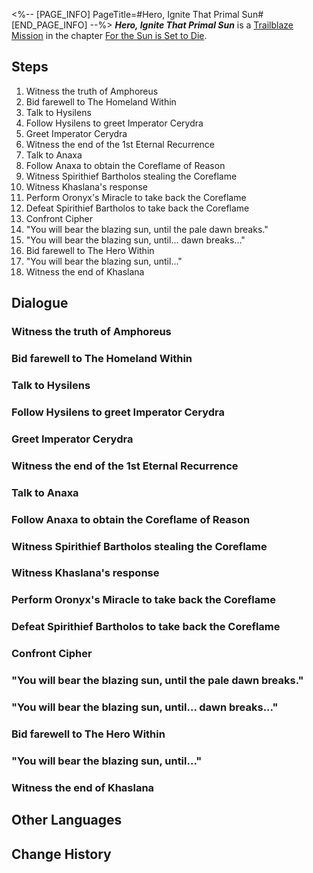 <%-- [PAGE_INFO]
PageTitle=#Hero, Ignite That Primal Sun#
[END_PAGE_INFO] --%>
{{Stub|Dialogue.}}
{{Mission Infobox
|id            = 1040504
|title         = 
|image         = <!--Mission Hero, Ignite That Primal Sun.png-->
|type          = Trailblaze
|event_name    = 
|chapter       = For the Sun is Set to Die
|requirements  = {{subst:void|<!--Unknown: {"Type":"Manual"}-->}}
|summary       = <!--official mission summary from Fate's Atlas-->
|characters    = Trailblazer
|startLocation = [[<!--starting world-->]] - [[<!--starting area-->]]
|world         = <!--starting world-->
|area          = <!--starting area-->
|prev          = 
|next          = 
|rewards       = Traveler's Guide*10; Refined Aether*10; Lost Crystal*10; Credit*120,000
}}
'''''Hero, Ignite That Primal Sun''''' is a [[Trailblaze Mission]] in the chapter [[For the Sun is Set to Die]].

==Steps==
# Witness the truth of Amphoreus
# Bid farewell to The Homeland Within
# Talk to Hysilens
# Follow Hysilens to greet Imperator Cerydra
# Greet Imperator Cerydra
# Witness the end of the 1st Eternal Recurrence
# Talk to Anaxa
# Follow Anaxa to obtain the Coreflame of Reason
# Witness Spirithief Bartholos stealing the Coreflame
# Witness Khaslana's response
# Perform Oronyx's Miracle to take back the Coreflame
# Defeat Spirithief Bartholos to take back the Coreflame
# Confront Cipher
# "You will bear the blazing sun, until the pale dawn breaks."
# "You will bear the blazing sun, until... dawn breaks..."
# Bid farewell to The Hero Within
# "You will bear the blazing sun, until..."
# Witness the end of Khaslana

<!--
==Gameplay Notes==

--><!--
==Trial Character==

-->
==Dialogue==
{{Stub Dialogue}}
===Witness the truth of Amphoreus{{subst:void|<!--104050401-->}}===
{{Mission Description|type=trailblaze|location=<!--to be added-->|Let me tell a tale of a swarm of nymphs that chase the scorching dawn. The Paean of Era Nova...<br />For their light slips through the gate while their shadow greets the throne, for they walked through the petals in the land of repose, yet fell finally at dawn's rise...<br />They cast themselves into the source of golden blood to awaken:<br />The Worldbearer, the Deliverer, the Roarer, the one with Ever-Burning Flame.<br />He will sacrifice all he loves, and his offering shall never end.}}
{{Dialogue Start}}
:{{tx}}
{{Dialogue End}}

===Bid farewell to The Homeland Within{{subst:void|<!--104050402-->}}===
{{Dialogue Start}}
:{{tx}}
{{Dialogue End}}

===Talk to Hysilens{{subst:void|<!--104050403-->}}===
{{Mission Description|type=trailblaze|location=<!--to be added-->|update|Do you still remember them, Khaslana, the one who won't reach the dawn?<br />The hero tore through the sky, the Holy Maiden fell from the cliff, and the chessmaster ignited the first Flame, all in the name of prophecy of Worldbearer.<br />What noble deeds! And yet fate, ever generous, ensures that the death-bound nymphs shall find their death nevertheless.<br />O Deliverer, behold the lifeless ash they've become! Do you still futilely dream of saving them?<br />Those who push the boulder upward will see the earth swallow them whole. Those who meddle with time earn nothing but a shattered shell.<br />Hear me. You're no different from them: The singers still scream, and the bright-eyed still go blind.<br />Go, then! March on alone &mdash;<br />Revel, dance, throw yourself into the tireless flame, and never stop!}}
{{Dialogue Start}}
:{{tx}}
{{Dialogue End}}

===Follow Hysilens to greet Imperator Cerydra{{subst:void|<!--104050404-->}}===
{{Dialogue Start}}
:{{tx}}
{{Dialogue End}}

===Greet Imperator Cerydra{{subst:void|<!--104050405-->}}===
{{Dialogue Start}}
:{{tx}}
{{Dialogue End}}

===Witness the end of the 1st Eternal Recurrence{{subst:void|<!--104050406-->}}===
{{Dialogue Start}}
:{{tx}}
{{Dialogue End}}

===Talk to Anaxa{{subst:void|<!--104050407-->}}===
{{Mission Description|type=trailblaze|location=<!--to be added-->|update|Do you still remember them, Khaslana, the one who won't reach the dawn?<br />Once, your teacher could still guide you through the dark. And that fleet-footed traveler, the thief of Dolos, her home was yet untouched by the fires you brought.<br />Yes, the past is gone. But you, godlike warrior, did you ever shed a tear for those years, sweet as wine?<br />Weren't you once bound by blood and flesh? Wasn't golden blood thicker than water?<br />No! Let your tears flow freely. Don't let rage burn them away &mdash;<br />Then, remember to drink deep: For, to the gods, the tears of mortals are sweeter than any honey brew on Earth.}}
{{Dialogue Start}}
:{{tx}}
{{Dialogue End}}

===Follow Anaxa to obtain the Coreflame of Reason{{subst:void|<!--104050408-->}}===
{{Dialogue Start}}
:{{tx}}
{{Dialogue End}}

===Witness Spirithief Bartholos stealing the Coreflame{{subst:void|<!--104050409-->}}===
{{Dialogue Start}}
:{{tx}}
{{Dialogue End}}

===Witness Khaslana's response{{subst:void|<!--104050420-->}}===
{{Dialogue Start}}
:{{tx}}
{{Dialogue End}}

===Perform Oronyx's Miracle to take back the Coreflame{{subst:void|<!--104050421-->}}===
{{Dialogue Start}}
:{{tx}}
{{Dialogue End}}

===Defeat Spirithief Bartholos to take back the Coreflame{{subst:void|<!--104050423-->}}===
{{Dialogue Start}}
:{{tx}}
{{Dialogue End}}

===Confront Cipher{{subst:void|<!--104050424-->}}===
{{Dialogue Start}}
:{{tx}}
{{Dialogue End}}

==="You will bear the blazing sun, until the pale dawn breaks."{{subst:void|<!--104050426-->}}===
{{Mission Description|type=trailblaze|location=<!--to be added-->|update|Do you still remember him, Khaslana, the one who won't reach the dawn?<br />All hail Mydeimos, the greatest conqueror, the mightiest protector, the strongest of all. The dying lion, eyes blazing, the king with no kingdom.<br />Tell me, if Kephale never forgets &mdash; how many scars have you already carved on him? How many vertebrae have you shattered? How many times did you drive your blade through his back?<br />How did the Library of Garbaniphoro fall to flame? What color was the destruction of the last Kremnoan?<br />You pitiful jester, fit not only for singing, dancing, and jests, but also for treachery that walks the razor's edge.<br />Go on, veil your folly with the weight of the world, then adorn your fratricide with it &mdash; just to savor the taste of tragedy.}}
{{Dialogue Start}}
:{{tx}}
{{Dialogue End}}

==="You will bear the blazing sun, until... dawn breaks..."{{subst:void|<!--104050432-->}}===
{{Mission Description|type=trailblaze|location=<!--to be added-->|update|Do you still remember her, Khaslana, the one who won't reach the dawn?<br />Castorice, with every sigh flowing from her fingertips and her hands blocking all words of comfort, she held each death close to her heart and swallowed every cry of grief in her palms.<br />Tell me, if Kephale never forgets, how many pairs of wings have you shattered for her? How many blossoms have you snuffed out? How many butterflies have you cast into the ashes?<br />The moonlight's fragrance once streamed like the River of Souls. How did you turn it into golden poison and make it libations for your banquet of futile deliverance?<br />And yet it is you, so-called Deliverer in sheep's clothing, who ought to be the sacrifice upon the altar to the gods!<br />Ugly beast &mdash; your seemingly pious gaze cannot hide the seething venom beneath. And that spear-like horn of yours was born to slay your kin.<br />So feast upon bones and call it grace. The sweetness will surely convince you: "I never truly knew anything about the blade of slaughter."}}
{{Dialogue Start}}
:{{tx}}
{{Dialogue End}}

===Bid farewell to The Hero Within{{subst:void|<!--104050438-->}}===
{{Mission Description|type=trailblaze|location=<!--to be added-->|update|Do you still remember, Khaslana, the one who won't reach the dawn?<br />In that drunken dream, the mountains loomed high and steep &mdash; and there, you saw yourself.<br />Believe me, O future witness &mdash; he stood atop that peak, and the people sang with him in ecstasy.<br />The broken Chrysos Heirs, the twisted demigods &mdash; they sang, they spun, they stamped their feet upon the ground with him.<br />Hail! Terror struck his heart: Prophecy burned in every soul, wild with rapture and madness.<br />Hail! Spare them, Khaslana, spare them &mdash; your peerless flame sends chills down every spine!<br />Let them sing of the tireless heroes, sing of the Era Nova, sing of that land where wine and honey flow in torrents.<br />Let them sing how he wove new glory among the stars, and how the Eternal City crashed to dust.<br />How Okhemans, Castrum Kremnos, and every lineage they knew were destroyed.<br />As for Khaslana &mdash; He is still within the drunken dreams, upon the sheer and jagged peak!<br />There he lights flame with blood, and blood with flame, like a sun whose blaze banished all evil from its path.<br />The mountains rise cruel and steep. Yet still he dances there alone, wild and unceasing in his joy.<br />Yet all proves futile &mdash; the flames know no weariness, and dawn is beyond reach.<br />All proves futile &mdash; the flames know no weariness, and dawn is beyond reach.}}
{{Dialogue Start}}
:{{tx}}
{{Dialogue End}}

==="You will bear the blazing sun, until..."{{subst:void|<!--104050440-->}}===
{{Dialogue Start}}
:{{tx}}
{{Dialogue End}}

===Witness the end of Khaslana{{subst:void|<!--104050460-->}}===
{{Dialogue Start}}
:{{tx}}
{{Dialogue End}}

==Other Languages==
{{Other Languages
|en   = Hero, Ignite That Primal Sun
|zhs  = 英雄啊，点燃那最初的骄阳
|zht  = 英雄啊，點燃那最初的驕陽
|ja   = 英雄よ、灼熱の太陽を最初に灯せ
|ko   = 영웅이여, 저 최초의 태양을 밝혀라
|es   = {{MC|f=Heroína|m=Héroe}}, prende el sol primigenio.
|fr   = Héros, embrase le soleil antique
|ru   = О герой, зажги первое солнце
|th   = วีรชนเอ๋ย จงจุดแสงตะวันแรกเริ่ม
|vi   = Hỡi anh hùng, hãy thắp sáng bình minh đầu tiên
|de   = O Helden, entzündet die erste glühende Sonne
|id   = Wahai Pahlawan, Nyalakan Surya Pertama Itu
|pt   = Herói, Desperte o Sol Primordial
}}

==Change History==
{{Change History|3.4}}
